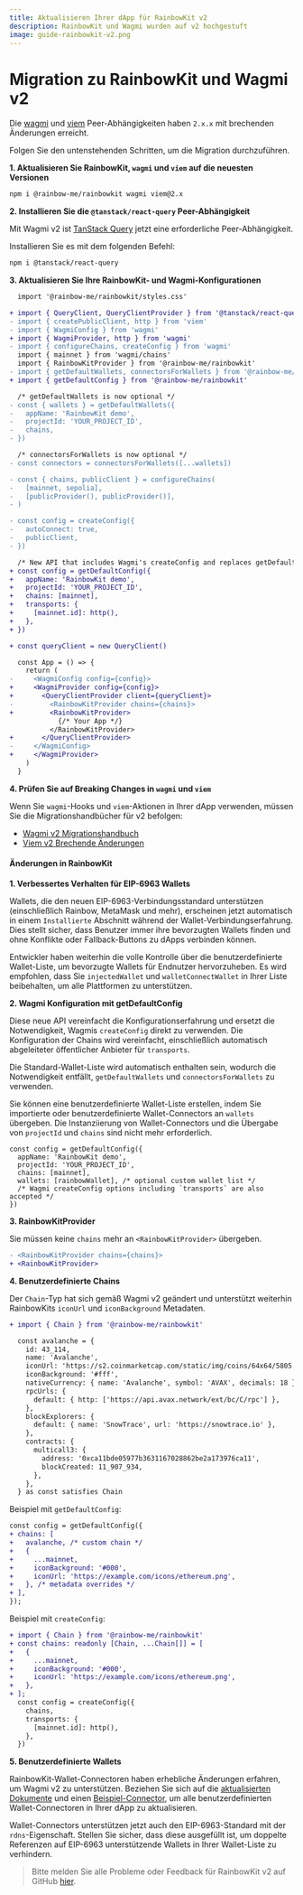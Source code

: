 ```yaml
---
title: Aktualisieren Ihrer dApp für RainbowKit v2
description: RainbowKit und Wagmi wurden auf v2 hochgestuft
image: guide-rainbowkit-v2.png
---
```


# Migration zu RainbowKit und Wagmi v2

Die [wagmi](https://wagmi.sh) und [viem](https://viem.sh) Peer-Abhängigkeiten haben `2.x.x` mit brechenden Änderungen erreicht.

Folgen Sie den untenstehenden Schritten, um die Migration durchzuführen.

**1. Aktualisieren Sie RainbowKit, `wagmi` und `viem` auf die neuesten Versionen**

```bash
npm i @rainbow-me/rainbowkit wagmi viem@2.x
```

**2. Installieren Sie die `@tanstack/react-query` Peer-Abhängigkeit**

Mit Wagmi v2 ist [TanStack Query](https://tanstack.com/query/v5/docs/react/overview) jetzt eine erforderliche Peer-Abhängigkeit.

Installieren Sie es mit dem folgenden Befehl:

```bash
npm i @tanstack/react-query
```

**3. Aktualisieren Sie Ihre RainbowKit- und Wagmi-Konfigurationen**

```diff
  import '@rainbow-me/rainbowkit/styles.css'

+ import { QueryClient, QueryClientProvider } from '@tanstack/react-query'
- import { createPublicClient, http } from 'viem'
- import { WagmiConfig } from 'wagmi'
+ import { WagmiProvider, http } from 'wagmi'
- import { configureChains, createConfig } from 'wagmi'
  import { mainnet } from 'wagmi/chains'
  import { RainbowKitProvider } from '@rainbow-me/rainbowkit'
- import { getDefaultWallets, connectorsForWallets } from '@rainbow-me/rainbowkit'
+ import { getDefaultConfig } from '@rainbow-me/rainbowkit'

  /* getDefaultWallets is now optional */
- const { wallets } = getDefaultWallets({
-   appName: 'RainbowKit demo',
-   projectId: 'YOUR_PROJECT_ID',
-   chains,
- })

  /* connectorsForWallets is now optional */
- const connectors = connectorsForWallets([...wallets])

- const { chains, publicClient } = configureChains( 
-   [mainnet, sepolia], 
-   [publicProvider(), publicProvider()],
- )

- const config = createConfig({
-   autoConnect: true,
-   publicClient,
- })

  /* New API that includes Wagmi's createConfig and replaces getDefaultWallets and connectorsForWallets */
+ const config = getDefaultConfig({
+   appName: 'RainbowKit demo',
+   projectId: 'YOUR_PROJECT_ID',
+   chains: [mainnet],
+   transports: {
+     [mainnet.id]: http(),
+   },
+ })

+ const queryClient = new QueryClient()

  const App = () => {
    return (
-     <WagmiConfig config={config}>
+     <WagmiProvider config={config}>
+       <QueryClientProvider client={queryClient}>
-         <RainbowKitProvider chains={chains}>
+         <RainbowKitProvider>
            {/* Your App */}
          </RainbowKitProvider>
+       </QueryClientProvider>
-     </WagmiConfig>
+     </WagmiProvider>
    )
  }
```

**4. Prüfen Sie auf Breaking Changes in `wagmi` und `viem`**

Wenn Sie `wagmi`-Hooks und `viem`-Aktionen in Ihrer dApp verwenden, müssen Sie die Migrationshandbücher für v2 befolgen:

- [Wagmi v2 Migrationshandbuch](https://wagmi.sh/react/guides/migrate-from-v1-to-v2)
- [Viem v2 Brechende Änderungen](https://viem.sh/docs/migration-guide.html#_2-x-x-breaking-changes)

#### Änderungen in RainbowKit

**1. Verbessertes Verhalten für EIP-6963 Wallets**

Wallets, die den neuen EIP-6963-Verbindungsstandard unterstützen (einschließlich Rainbow, MetaMask und mehr), erscheinen jetzt automatisch in einem `Installierte` Abschnitt während der Wallet-Verbindungserfahrung. Dies stellt sicher, dass Benutzer immer ihre bevorzugten Wallets finden und ohne Konflikte oder Fallback-Buttons zu dApps verbinden können.

Entwickler haben weiterhin die volle Kontrolle über die benutzerdefinierte Wallet-Liste, um bevorzugte Wallets für Endnutzer hervorzuheben. Es wird empfohlen, dass Sie `injectedWallet` und `walletConnectWallet` in Ihrer Liste beibehalten, um alle Plattformen zu unterstützen.

**2. Wagmi Konfiguration mit getDefaultConfig**

Diese neue API vereinfacht die Konfigurationserfahrung und ersetzt die Notwendigkeit, Wagmis `createConfig` direkt zu verwenden. Die Konfiguration der Chains wird vereinfacht, einschließlich automatisch abgeleiteter öffentlicher Anbieter für `transports`.

Die Standard-Wallet-Liste wird automatisch enthalten sein, wodurch die Notwendigkeit entfällt, `getDefaultWallets` und `connectorsForWallets` zu verwenden.

Sie können eine benutzerdefinierte Wallet-Liste erstellen, indem Sie importierte oder benutzerdefinierte Wallet-Connectors an `wallets` übergeben. Die Instanziierung von Wallet-Connectors und die Übergabe von `projectId` und `chains` sind nicht mehr erforderlich.

```
const config = getDefaultConfig({
  appName: 'RainbowKit demo',
  projectId: 'YOUR_PROJECT_ID',
  chains: [mainnet],
  wallets: [rainbowWallet], /* optional custom wallet list */
  /* Wagmi createConfig options including `transports` are also accepted */
})
```

**3. RainbowKitProvider**

Sie müssen keine `chains` mehr an `<RainbowKitProvider>` übergeben.

```diff
- <RainbowKitProvider chains={chains}>
+ <RainbowKitProvider>
```

**4. Benutzerdefinierte Chains**

Der `Chain`-Typ hat sich gemäß Wagmi v2 geändert und unterstützt weiterhin RainbowKits `iconUrl` und `iconBackground` Metadaten.

```diff
+ import { Chain } from '@rainbow-me/rainbowkit'

  const avalanche = {
    id: 43_114,
    name: 'Avalanche',
    iconUrl: 'https://s2.coinmarketcap.com/static/img/coins/64x64/5805.png',
    iconBackground: '#fff',
    nativeCurrency: { name: 'Avalanche', symbol: 'AVAX', decimals: 18 },
    rpcUrls: {
      default: { http: ['https://api.avax.network/ext/bc/C/rpc'] },
    },
    blockExplorers: {
      default: { name: 'SnowTrace', url: 'https://snowtrace.io' },
    },
    contracts: {
      multicall3: {
        address: '0xca11bde05977b3631167028862be2a173976ca11',
        blockCreated: 11_907_934,
      },
    },
  } as const satisfies Chain
```

Beispiel mit `getDefaultConfig`:

```diff
const config = getDefaultConfig({
+ chains: [
+   avalanche, /* custom chain */
+   {
+     ...mainnet,
+     iconBackground: '#000',
+     iconUrl: 'https://example.com/icons/ethereum.png',
+   }, /* metadata overrides */
+ ],
});
```

Beispiel mit `createConfig`:

```diff
+ import { Chain } from '@rainbow-me/rainbowkit'
+ const chains: readonly [Chain, ...Chain[]] = [
+   {
+     ...mainnet,
+     iconBackground: '#000',
+     iconUrl: 'https://example.com/icons/ethereum.png',
+   },
+ ];
  const config = createConfig({
    chains,
    transports: {
      [mainnet.id]: http(),
    },
  })
```

**5. Benutzerdefinierte Wallets**

RainbowKit-Wallet-Connectoren haben erhebliche Änderungen erfahren, um Wagmi v2 zu unterstützen. Beziehen Sie sich auf die [aktualisierten Dokumente](https://www.rainbowkit.com/docs/custom-wallets) und einen [Beispiel-Connector](https://github.com/rainbow-me/rainbowkit/tree/main/packages/rainbowkit/src/wallets/walletConnectors/rainbowWallet/rainbowWallet.ts), um alle benutzerdefinierten Wallet-Connectoren in Ihrer dApp zu aktualisieren.

Wallet-Connectors unterstützen jetzt auch den EIP-6963-Standard mit der `rdns`-Eigenschaft. Stellen Sie sicher, dass diese ausgefüllt ist, um doppelte Referenzen auf EIP-6963 unterstützende Wallets in Ihrer Wallet-Liste zu verhindern.

> Bitte melden Sie alle Probleme oder Feedback für RainbowKit v2 auf GitHub [hier](https://github.com/rainbow-me/rainbowkit/issues/new/choose).
